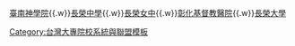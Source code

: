 {{nowrap begin}}[[臺南神學院]]{{.w}}[[長榮中學]]{{.w}}[[長榮女中]]{{.w}}[[彰化基督教醫療財團法人|彰化基督教醫院]]{{.w}}[[長榮大學]]{{nowrap end}}<noinclude>[[Category:台灣大專院校系統與聯盟模板]]</noinclude>